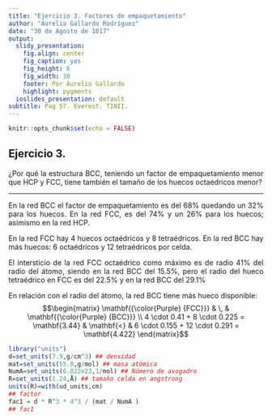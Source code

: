 ```yaml
---
title: "Ejercicio 3. Factores de empaquetamiento"
author: "Aurelio Gallardo Rodríguez"
date: "30 de Agosto de 1017"
output:
  slidy_presentation:
    fig.align: center
    fig_caption: yes
    fig_height: 6
    fig_width: 10
    footer: Por Aurelio Gallardo
    highlight: pygments
  ioslides_presentation: default
subtitle: Pag 57. Everest. TINII.
---
```


```r
knitr::opts_chunk$set(echo = FALSE)
```

## Ejercicio 3.
<p style="text-align:justify;">
¿Por qué la estructura BCC, teniendo un factor de empaquetamiento menor que HCP y FCC, tiene también el tamaño de los huecos octaédricos menor?
</p>
<hr>

<p style="text-align:justify;">
En la red BCC el factor de empaquetamiento es del 68% quedando un 32% para los huecos. En la red FCC, es del 74% y un 26% para los huecos; asimismo en la red HCP.
</p>

<p style="text-align:justify;">
En la red FCC hay 4 huecos octaédricos y 8 tetraédricos. En la red BCC hay más huecos: 6 octaédricos y 12 tetraédricos por celda. 
</p>

<p style="text-align:justify;">
El intersticio de la red FCC octaédrico como máximo es de radio 41% del radio del átomo, siendo en la red BCC del 15.5%, pero el radio del hueco tetraédrico en FCC es del 22.5% y en la red BCC del 29.1%
</p>

<p style="text-align:justify;">
En relación con el radio del átomo, la red BCC tiene más hueco disponible:
$$\begin{matrix}
\mathbf{{\color{Purple} {FCC}}} & \, & \mathbf{{\color{Purple} {BCC}}} \\ 
4 \cdot 0.41 + 8 \cdot 0.225 = \mathbf{3.44} & \mathbf{<} & 6 \cdot 0.155 + 12 \cdot 0.291 = \mathbf{4.422}
\end{matrix}$$
</p>

```r
library("units")
d=set_units(7.9,g/cm^3) ## densidad
mat=set_units(55.8,g/mol) ## masa atómica
NumA=set_units(6.022e23,1/mol) ## Número de avogadro
R=set_units(1.24,Å) ## tamaño celda en angstrong
units(R)=with(ud_units,cm)
## factor
fac1 = d * R^3 * 4^3 / (mat / NumA )
## fac1
```
